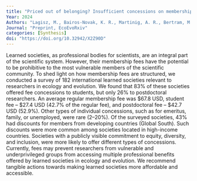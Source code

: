 ```yaml
---
title: "Priced out of belonging? Insufficient concessions on membership fees across international societies in ecology and evolution"
Year: 2024
Authors: "Lagisz, M., Bairos-Novak, K. R., Martinig, A. R., Bertram, M., Mizuno, A., Sabet, S. S., ... & Nakagawa, S."
Journal: "Preprint, EcoEvoRxiv"
categories: [Synthesis]
doi: "https://doi.org/10.32942/X2Z90D"
---
```


Learned societies, as professional bodies for scientists, are an integral part of the scientific system. However, their membership fees have the potential to be prohibitive to the most vulnerable members of the scientific community. To shed light on how membership fees are structured, we conducted a survey of 182 international learned societies relevant to researchers in ecology and evolution. We found that 83% of these societies offered fee concessions to students, but only 26% to postdoctoral researchers. An average regular membership fee was $67.8 USD, student fee – $27.4 USD (42.7% of the regular fee), and postdoctoral fee – $42.7 USD (52.9%). Other types of individual concessions, such as for emeritus, family, or unemployed, were rare (2–20%). Of the surveyed societies, 43% had discounts for members from developing countries (Global South). Such discounts were more common among societies located in high-income countries. Societies with a publicly visible commitment to equity, diversity, and inclusion, were more likely to offer different types of concessions. Currently, fees may prevent researchers from vulnerable and underprivileged groups from accessing multiple professional benefits offered by learned societies in ecology and evolution. We recommend tangible actions towards making learned societies more affordable and accessible.
